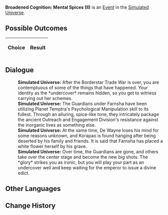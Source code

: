 {{Simulated Universe Event Infobox
|title         = Broadened Cognition: Mental Spices (II)
|image         = Random Event 408.png
|type          =
|domains_su    = 
|domains_ext   = 
|domains_swarm = 
|domains_gng   = 
|requirements  =
|prev          = {{tx}}
|next          = {{tx}}
|indexRewards  =
|characters    = 
}}
'''Broadened Cognition: Mental Spices (II)''' is an [[Simulated Universe/Events|Event]] in the [[Simulated Universe]].

==Possible Outcomes==
{| class="article-table"
!Choice
!Result

|}

<!--
==Gameplay Notes==

-->
==Dialogue==
{{Dialogue Start}}
:'''Simulated Universe:''' After the Borderstar Trade War is over, you are contemptuous of some of the things that have happened. Your identity as the *undercover* remains hidden, so you get to witness {{Color|Keyword|Telora Farnsha}} carrying out her schemes.
:'''Simulated Universe:''' The Guardians under Farnsha have been utilizing Planet Temptra's Psychological Manipulation skill to its fullest. Through an alluring, spice-like tone, they intricately package the ancient Outreach and Engagement Division's resistance against the inorganic lives as something else.
:'''Simulated Universe:''' At the same time, De Wayne loses his mind for some reasons unknown, and Korapao is found hanging after being deserted by his family and friends. It is said that Farnsha has placed a white flower herself by his grave.
:'''Simulated Universe:''' Over time, the Guardians are gone, and others take over the center stage and become the new big shots. The *glory* strikes you as ironic, but you will play your part as an undercover well and keep waiting for the emperor to issue a divine edict.
{{Dialogue End}}

==Other Languages==
{{Other Languages
|zhs   = 认知拓宽：「精神香料」•其二
|zht   = 認知拓寬：「精神香料」•其二
|ja    = 認識拡張：「精神のスパイス」・その2
|ko    = 인지 확대: 「정신적 향신료」•2
|es    = Expansión perceptiva: especias mentales II
|fr    = Élévation de la conscience : Épices mentales (II)
|ru    = Расширение сознания: Духовные специи II
|th    = ขยายการรับรู้: "ส่วนผสมแห่งจิตใจ" (2)
|vi    = Mở Rộng Tri Thức: Hương Liệu Tinh Thần 2
|de    = Kognitive Erweiterung: Geistiges Gewürz (II)
|id    = Ekspansi Kognitif: "Bumbu Mental" (2)
|pt    = Expansão Cognitiva: Temperos Metálicos (II)
}}

==Change History==
{{Change History|1.0}}
